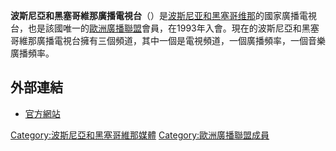 {{Distinguish | 波斯尼亞和黑塞哥維那聯邦廣播電視台}}
{{unreferenced|time=2022-01-03T4:39:36+00:00}}
'''波斯尼亞和黑塞哥維那廣播電視台'''（{{lang-bs|'''Radio-televizija Bosne i Hercegovine''' / '''BHRT'''}}）是[[波斯尼亚和黑塞哥维那|波斯尼亚和黑塞哥维那]]的國家廣播電視台，也是該國唯一的[[歐洲廣播聯盟|歐洲廣播聯盟]]會員，在1993年入會。現在的波斯尼亞和黑塞哥維那廣播電視台擁有三個頻道，其中一個是電視頻道，一個廣播頻率，一個音樂廣播頻率。

== 外部連結 ==
*[https://web.archive.org/web/20190914044151/http://www.bhrt.ba/ 官方網站]{{bs icon}}
{{歐洲廣播聯盟成員}}

[[Category:波斯尼亞和黑塞哥維那媒體|Category:波斯尼亞和黑塞哥維那媒體]]
[[Category:歐洲廣播聯盟成員|Category:歐洲廣播聯盟成員]]

{{TV-stub}}